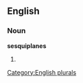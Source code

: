
==English==

===Noun===
'''sesquiplanes'''

# {{plural of|[[sesquiplane]]}}

[[Category:English plurals]]